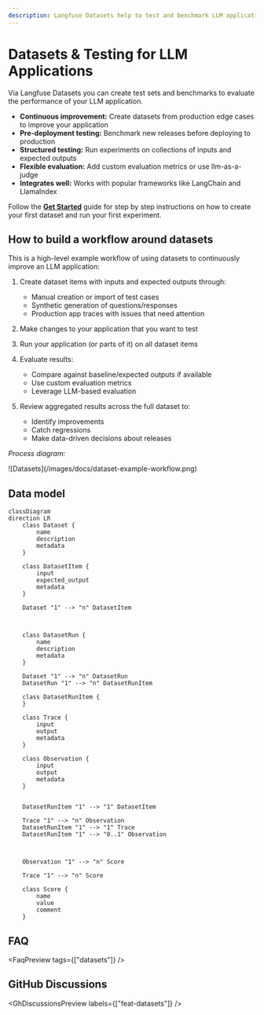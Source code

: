 ```yaml
---
description: Langfuse Datasets help to test and benchmark LLM applications on collections of application inputs and expected outputs.
---
```


# Datasets & Testing for LLM Applications

Via Langfuse Datasets you can create test sets and benchmarks to evaluate the performance of your LLM application.

- **Continuous improvement:** Create datasets from production edge cases to improve your application
- **Pre-deployment testing:** Benchmark new releases before deploying to production
- **Structured testing:** Run experiments on collections of inputs and expected outputs
- **Flexible evaluation:** Add custom evaluation metrics or use llm-as-a-judge
- **Integrates well:** Works with popular frameworks like LangChain and LlamaIndex


<DatasetsOverview />

<Callout type="info">

Follow the [**Get Started**](/docs/datasets/get-started) guide for step by step instructions on how to create your first dataset and run your first experiment.

</Callout>

## How to build a workflow around datasets

This is a high-level example workflow of using datasets to continuously improve an LLM application:

1. Create dataset items with inputs and expected outputs through:

   - Manual creation or import of test cases
   - Synthetic generation of questions/responses
   - Production app traces with issues that need attention

2. Make changes to your application that you want to test

3. Run your application (or parts of it) on all dataset items

4. Evaluate results:

   - Compare against baseline/expected outputs if available
   - Use custom evaluation metrics
   - Leverage LLM-based evaluation

5. Review aggregated results across the full dataset to:
   - Identify improvements
   - Catch regressions
   - Make data-driven decisions about releases

_Process diagram:_

<Frame fullWidth>![Datasets](/images/docs/dataset-example-workflow.png)</Frame>

## Data model

```mermaid
classDiagram
direction LR
    class Dataset {
        name
        description
        metadata
    }

    class DatasetItem {
        input
        expected_output
        metadata
    }

    Dataset "1" --> "n" DatasetItem



    class DatasetRun {
        name
        description
        metadata
    }

    Dataset "1" --> "n" DatasetRun
    DatasetRun "1" --> "n" DatasetRunItem

    class DatasetRunItem {
    }

    class Trace {
        input
        output
        metadata
    }

    class Observation {
        input
        output
        metadata
    }


    DatasetRunItem "1" --> "1" DatasetItem

    Trace "1" --> "n" Observation
    DatasetRunItem "1" --> "1" Trace
    DatasetRunItem "1" --> "0..1" Observation



    Observation "1" --> "n" Score

    Trace "1" --> "n" Score

    class Score {
        name
        value
        comment
    }
```

## FAQ


<FaqPreview tags={["datasets"]} />

## GitHub Discussions


<GhDiscussionsPreview labels={["feat-datasets"]} />
